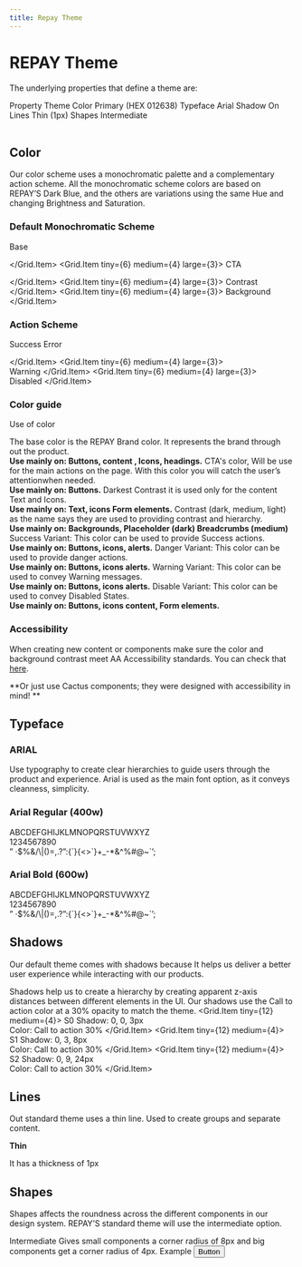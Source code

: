 ```yaml
---
title: Repay Theme
---
```


# REPAY Theme
The underlying properties that define a theme are:

<Table>
  <Table.Header>
    <Table.Cell>Property</Table.Cell>
    <Table.Cell>Theme</Table.Cell>
  </Table.Header>
  <Table.Row>
    <Table.Cell>Color</Table.Cell>
    <Table.Cell>Primary (HEX 012638)</Table.Cell>
  </Table.Row>
  <Table.Row>
    <Table.Cell>Typeface</Table.Cell>
    <Table.Cell>Arial</Table.Cell>
  </Table.Row>
  <Table.Row>
    <Table.Cell>Shadow</Table.Cell>
    <Table.Cell>On</Table.Cell>
  </Table.Row>
  <Table.Row>
    <Table.Cell>Lines</Table.Cell>
    <Table.Cell> Thin (1px)</Table.Cell>
  </Table.Row>
  <Table.Row>
    <Table.Cell>Shapes</Table.Cell>
    <Table.Cell>Intermediate</Table.Cell>
  </Table.Row>
</Table>

<Divider marginTop='40px' />

## Color
Our color scheme uses a monochromatic palette and a complementary action scheme. All the monochromatic scheme colors are based on REPAY’S Dark Blue, and the others are variations using the same Hue and changing Brightness and Saturation.

### Default Monochromatic Scheme 
<Grid>
  <Grid.Item tiny={6} medium={4} large={3}>
    <Box width='100%' height='100px' borderRadius='themed' backgroundColor='base'/>
    <Text fontWeight='600'>Base</Text>

  </Grid.Item>
  <Grid.Item tiny={6} medium={4} large={3}>
    <Flex height='100px' justifyContent='space-between'>
        <Box width='100%' height='48px' borderRadius='themed' backgroundColor='callToAction'/>
        <Box width='100%' height='48px' borderRadius='themed' backgroundColor='transparentCTA'/>
    </Flex>
    <Text fontWeight='600'>CTA</Text>

  </Grid.Item>
  <Grid.Item tiny={6} medium={4} large={3}>
        <Flex height='100px' justifyContent='space-between'>
        <Box width='100%' height='22px' borderRadius='themed' backgroundColor='lightContrast'/>
        <Box width='100%' height='22px' borderRadius='themed' backgroundColor='mediumContrast'/>
        <Box width='100%' height='22px' borderRadius='themed' backgroundColor='darkContrast'/>
        <Box width='100%' height='22px' borderRadius='themed' backgroundColor='darkestContrast'/>
    </Flex>
    <Text fontWeight='600'>Contrast</Text>
  </Grid.Item>
  <Grid.Item tiny={6} medium={4} large={3}>
    <Box width='100%' height='100px' backgroundColor='white' borderRadius='themed' borderWidth='1px' borderStyle='solid' borderColor='black'/>
    <Text fontWeight='600'>Background</Text>
  </Grid.Item>
</Grid>

### Action Scheme

<Grid>
  <Grid.Item tiny={6} medium={4} large={3}>
  <Flex height='100px' justifyContent='space-between'>
        <Box width='100%' height='30px' borderRadius='themed' backgroundColor='transparentSuccess'/>
        <Box width='100%' height='30px' borderRadius='themed' backgroundColor='success'/>
        <Box width='100%' height='30px' borderRadius='themed' backgroundColor='successDark'/>
    </Flex>    
    <Text fontWeight='600'>Success</Text>
  </Grid.Item>
  <Grid.Item tiny={6} medium={4} large={3}>
    <Flex height='100px' justifyContent='space-between'>
        <Box width='100%' height='30px' borderRadius='themed' backgroundColor='transparentError'/>
        <Box width='100%' height='30px' borderRadius='themed' backgroundColor='error'/>
        <Box width='100%' height='30px' borderRadius='themed' backgroundColor='errorDark'/>
    </Flex>    
    <Text fontWeight='600'>Error</Text>

  </Grid.Item>
  <Grid.Item tiny={6} medium={4} large={3}>
    <Flex height='100px' justifyContent='space-between'>
        <Box width='100%' height='30px' borderRadius='themed' backgroundColor='transparentWarning'/>
        <Box width='100%' height='30px' borderRadius='themed' backgroundColor='warning'/>
        <Box width='100%' height='30px' borderRadius='themed' backgroundColor='warningDark'/>
    </Flex>    
    <Text fontWeight='600'>Warning</Text>
  </Grid.Item>
  <Grid.Item tiny={6} medium={4} large={3}>
    <Flex height='100px' justifyContent='space-between'>
        <Box width='100%' height='30px' borderRadius='themed' backgroundColor='lightGray'/>
        <Box width='100%' height='30px' borderRadius='themed' backgroundColor='mediumGray'/>
        <Box width='100%' height='30px' borderRadius='themed' backgroundColor='darkGray'/>
    </Flex>    
    <Text fontWeight='600'>Disabled</Text>
  </Grid.Item>
</Grid>

### Color guide
Use of color

<Grid>
    <Grid.Item tiny={4} medium={2}>
        <Box width='100%' height='100%' borderRadius='themed' backgroundColor='base'/> 
    </Grid.Item>
    <Grid.Item tiny={8} medium={10}>
        <Text>
            The base color is the REPAY Brand color. It represents the brand through out the product.<br />
            <b>Use mainly on: Buttons, content , Icons, headings.</b>
        </Text>
    </Grid.Item>
    <Grid.Item tiny={4} medium={2}>
    <Box width='100%' height='100%' borderRadius='themed' backgroundColor='callToAction'/> 
    </Grid.Item>
    <Grid.Item tiny={8} medium={10}>
        <Text>
            CTA's color, Will be use for the main actions on the page. With this color you will catch the user’s attentionwhen needed.<br />
            <b>Use mainly on: Buttons.</b> 
        </Text>
    </Grid.Item>
    <Grid.Item tiny={4} medium={2}>
        <Box width='100%' height='100%' borderRadius='themed' backgroundColor='darkestContrast'/> 
    </Grid.Item>
    <Grid.Item tiny={8} medium={10}>
        <Text>
            Darkest Contrast it is used only for the content Text and Icons.<br />
            <b>Use mainly on: Text, icons Form elements.</b>
        </Text>
    </Grid.Item>    
    <Grid.Item tiny={4} medium={2}>
        <Box width='100%' height='20%' borderTopLeftRadius='4px' borderTopRightRadius='4px'  backgroundColor='darkContrast'/> 
        <Box width='100%' height='20%' backgroundColor='mediumContrast'/> 
        <Box width='100%' height='60%' borderBottomLeftRadius='4px' borderBottomRightRadius='4px' backgroundColor='lightContrast' borderWidth='0px 1px 1px' borderStyle='solid' borderColor='mediumContrast'/> 
    </Grid.Item>
    <Grid.Item tiny={8} medium={10}>
        <Text>
        Contrast (dark, medium, light) as the name says they are used to providing contrast and hierarchy. <br />
        <b>Use mainly on: Backgrounds, Placeholder (dark) Breadcrumbs (medium)</b> 
        </Text>
    </Grid.Item>
    <Grid.Item tiny={4} medium={2}>
        <Box width='100%' height='100%' borderRadius='themed' backgroundColor='success'/> 
    </Grid.Item>
    <Grid.Item tiny={8} medium={10}>
        <Text>
            Success Variant: This color can be used to provide Success actions. <br />
            <b>Use mainly on: Buttons, icons, alerts.</b>
        </Text>
    </Grid.Item>
    <Grid.Item tiny={4} medium={2}>
        <Box width='100%' height='100%' borderRadius='themed' backgroundColor='error'/> 
    </Grid.Item>
    <Grid.Item tiny={8} medium={10}>
        <Text>
            Danger Variant: This color can be used to provide danger actions.<br />
            <b>Use mainly on: Buttons, icons alerts.</b>
        </Text>
    </Grid.Item>
    <Grid.Item tiny={4} medium={2}>
        <Box width='100%' height='100%' borderRadius='themed' backgroundColor='warning'/> 
    </Grid.Item>
    <Grid.Item tiny={8} medium={10}>
        <Text>
            Warning Variant: This color can be used to convey Warning messages.<br />
            <b>Use mainly on: Buttons, icons alerts.</b>
        </Text>
    </Grid.Item>
    <Grid.Item tiny={4} medium={2}>
        <Box width='100%' height='100%' borderRadius='themed' backgroundColor='mediumGray'/> 
    </Grid.Item>
    <Grid.Item tiny={8} medium={10}>
        <Text>
            Disable Variant: This color can be used to convey Disabled States.<br />
            <b>Use mainly on: Buttons, icons content, Form elements.</b>
        </Text>
    </Grid.Item>  
</Grid>

### Accessibility
When creating new content or components make sure  the color and background contrast meet AA Accessibility standards. You can check that [here](https://webaim.org/resources/contrastchecker/). 

**Or just use Cactus components; they were designed with accessibility in mind! **

<Divider marginTop='40px' />

## Typeface
### ARIAL
Use typography to create clear hierarchies to guide users through the product and experience. Arial is used as the main font option, as it conveys cleanness, simplicity. 

<Grid>
    <Grid.Item tiny={12} medium={6}> 
        <h3>Arial Regular (400w)</h3>
        <Text>
            ABCDEFGHIJKLMNOPQRSTUVWXYZ <br /> 
            1234567890 <br /> ”
            ·$%&/\|()=,.?”:{`}{<>`}+_-*&^%#@~`’;
        </Text>
    </Grid.Item>
        <Grid.Item tiny={12} medium={6}>
        <h3>Arial Bold (600w)</h3>
        <Text fontWeight='600'>
            ABCDEFGHIJKLMNOPQRSTUVWXYZ <br /> 
            1234567890 <br /> ”
            ·$%&/\|()=,.?”:{`}{<>`}+_-*&^%#@~`’;
        </Text>
    </Grid.Item>
</Grid>


<Divider marginTop='40px' />
 

## Shadows
Our default theme comes with shadows because It helps us deliver a better user experience while interacting with our products.

Shadows help us to create a hierarchy by creating apparent z-axis distances between different elements in the UI. Our shadows use the Call to action color at a 30% opacity to match the theme.
<Grid>
    <Grid.Item tiny={12} medium={4}>
        <Shadow shadowType={0} fontWeight='600'>
                <Text textStyle='h3' fontWeight='600'>S0</Text>
                <Text>
                    Shadow: 0, 0, 3px <br />
                    Color: Call to action 30% 
                </Text>
        </Shadow>
    </Grid.Item>
    <Grid.Item tiny={12} medium={4}>
        <Shadow shadowType={1}>
                <Text textStyle='h3' fontWeight='600'>S1</Text>
                <Text>
                    Shadow: 0, 3, 8px <br />
                    Color: Call to action 30% 
                </Text>
        </Shadow>
    </Grid.Item>
    <Grid.Item tiny={12} medium={4}>
        <Shadow shadowType={2}>
                <Text textStyle='h3' fontWeight='600'>S2</Text>
                <Text>
                    Shadow: 0, 9, 24px <br />
                    Color: Call to action 30% 
                </Text>
        </Shadow>
    </Grid.Item>
</Grid>

<Divider marginTop='40px' />

## Lines
Out standard theme uses a thin line. Used to create groups and separate content.

**Thin**

<Box border='1px solid' borderColor='mediumContrast' borderRadius='4px' width='200px' height='200px'> </Box>

It has a thickness of 1px


<Divider marginTop='40px' />


## Shapes
Shapes affects the roundness across the different components in our design system. REPAY’S standard theme will use the intermediate option.

<Grid>
    <Grid.Item tiny={12} medium={4}>
        <Text fontWeight="600">Intermediate</Text>
        <Box border='1px solid' borderColor='mediumContrast' borderRadius='4px' width='200px' height='200px'> 
            <Box border='1px solid' borderColor='mediumContrast' borderRadius='8px' width='64px' height='64px' margin='68px'> </Box>
        </Box>
        <Text>Gives small components a corner radius of 8px and big components get a corner radius of 4px.</Text>
    </Grid.Item>
    <Grid.Item tiny={12} medium={8}>
        <Text fontWeight="600">Example</Text>
        <Flex  border='1px solid' borderColor='lightContrast' flexDirection='column' alignItems='flex-end' padding='48px 80px 32px' borderRadius='4px'> 
            <TextInputField name="input" label="Label" width='100%'/>
            <Button variant='action' margin={16}>Button</Button>
        </Flex>
    </Grid.Item>
</Grid>
